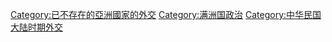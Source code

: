 {{catmore}}
{{commonscat|Manchukuo}}
[[Category:已不存在的亞洲國家的外交|Category:已不存在的亞洲國家的外交]]
[[Category:满洲国政治|Category:满洲国政治]]
[[Category:中华民国大陆时期外交|Category:中华民国大陆时期外交]]